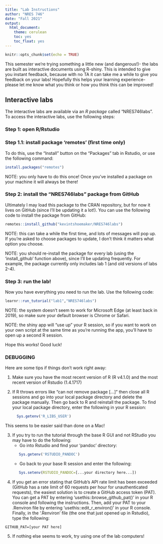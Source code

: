```yaml
---
title: "Lab Instructions"
author: "NRES 746"
date: "Fall 2021"
output: 
  html_document: 
    theme: cerulean
    toc: yes
    toc_float: yes
---
```


```r
knitr::opts_chunk$set(echo = TRUE)
```


This semester we're trying something a little new (and dangerous!)- the labs are built as interactive documents using R-shiny. This is intended to give you instant feedback, because with no TA it can take me a while to give you feedback on your labs! Hopefully this helps your learning experience- please let me know what you think or how you think this can be improved!

## Interactive labs

The interactive labs are available via an *R package* called "NRES746labs". To access the interactive labs, use the following steps:

### Step 1: open R/Rstudio

### Step 1.1: install package 'remotes' (first time only)

To do this, use the "Install" button on the "Packages" tab in Rstudio, or use the following command:

```r

install.packages("remotes")

```

NOTE: you only have to do this once! Once you've installed a package on your machine it will always be there!  

### Step 2: install the "NRES746labs" package from GitHub

Ultimately I may load this package to the CRAN repository, but for now it lives on GitHub (since I'll be updating it a lot!). You can use the following code to install the package from GitHub:

```r

remotes::install_github("kevintshoemaker/NRES746labs")

```

NOTE: this can take a while the first time, and lots of messages will pop up. If you're asked to choose packages to update, I don't think it matters what option you choose.

NOTE: you should re-install the package for every lab (using the 'install_github' function above), since I'll be updating frequently. For example, the package currently only includes lab 1 (and old versions of labs 2-4).

### Step 3: run the lab!

Now you have everything you need to run the lab. Use the following code:

```r

learnr::run_tutorial("lab1","NRES746labs")

```

NOTE: the system doesn't seem to work for Microsoft Edge (at least back in 2019), so make sure your default browser is Chrome or Safari. 

NOTE: the shiny app will "use up" your R session, so if you want to work on your own script at the same time as you're running the app, you'll have to open up a second R session. 


Hope this works! Good luck!


### DEBUGGING

Here are some tips if things don't work right away:

1. Make sure you have the most recent version of R (R v4.1.0) and the most recent version of Rstudio (1.4.1717)  

2. If R throws errors like "can not remove package [...]" then close all R sessions and go into your local package directory and delete the package manually. Then go back to R and reinstall the package. To find your local package directory, enter the following in your R session:

    ```r
      Sys.getenv('R_LIBS_USER')
    ```

This seems to be easier said than done on a Mac!

    
3. If you try to run the tutorial through the base R GUI and not RStudio you may have to do the following:
    * Go into Rstudio and find your 'pandoc' directory:
    ```r
       Sys.getenv('RSTUDIO_PANDOC')
    ```
    * Go back to your base R session and enter the following:
    ```r
       Sys.setenv(RSTUDIO_PANDOC=[...your directory here...])
    ```

4. If you get an error stating that GitHub's API rate limit has been exceeded (GitHub has a rate limit of 60 requests per hour for unauthenticated requests), the easiest solution is to create a GitHub access token (PAT). You can get a PAT by entering 'usethis::browse_github_pat()' in your R console and following the instructions. Then, add your PAT to your .Renviron file by entering 'usethis::edit_r_environ()' in your R console. Finally, in the '.Renviron' file (the one that just opened up in Rstudio), type the following:

```
GITHUB_PAT=[your PAT here]
```

5. If nothing else seems to work, try using one of the lab computers!





